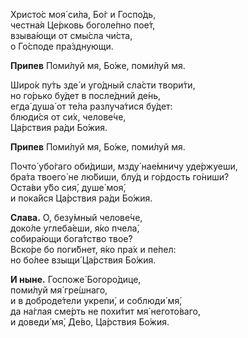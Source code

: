 Христо́с моя́ си́ла, Бо́г и Госпо́дь,  
честна́я Це́рковь боголе́пно пое́т,  
взыва́ющи от смы́сла чи́ста,  
о Го́споде пра́зднующи.

**Припев** Поми́луй мя, Бо́же, поми́луй мя.

Широ́к пу́ть зде́ и уго́дный сла́сти твори́ти,  
но го́рько бу́дет в после́дний де́нь,  
егда́ душа́ от те́ла разлуча́тися бу́дет:  
блюди́ся от си́х, челове́че,  
Ца́рствия ра́ди Бо́жия.

**Припев** Поми́луй мя, Бо́же, поми́луй мя.

Почто́ убо́гаго оби́диши, мзду́ нае́мничу уде́ржуеши,  
бра́та твоего́ не лю́биши, блу́д и го́рдость го́ниши?  
Оста́ви у́бо сия́, душе́ моя́,  
и пока́йся Ца́рствия ра́ди Бо́жия.

**Слава.** О, безу́мный челове́че,  
доко́ле углеба́еши, я́ко пчела́,  
собира́ющи бога́тство твое́?  
Вско́ре бо поги́бнет, я́ко пра́х и пе́пел:  
но бо́лее взыщи́ Ца́рствия Бо́жия.

**И ныне.** Госпоже́ Богоро́дице,  
поми́луй мя́ гре́шнаго,  
и в доброде́тели укрепи́, и соблюди́ мя́,  
да на́глая сме́рть не похи́тит мя́ негото́ваго,  
и доведи́ мя́, Де́во, Ца́рствия Бо́жия.
